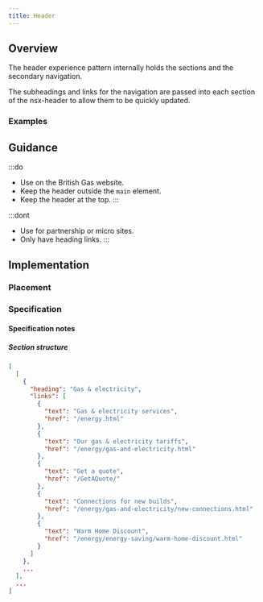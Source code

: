 ```yaml
---
title: Header
---
```




## Overview

<CompDetails name={componentName} />

The header experience pattern internally holds the sections and the secondary navigation.

The subheadings and links for the navigation are passed into each section of the nsx-header to allow them to be quickly updated.

### Examples

<ExampleViewer type="standard" />

## Guidance

:::do
- Use on the British Gas website.
- Keep the header outside the `main` element.
- Keep the header at the top.
:::

:::dont
- Use for partnership or micro sites.
- Only have heading links.
:::

## Implementation

### Placement

<Placement name={componentName} />

### Specification

<Specification name={componentName} />

#### Specification notes

##### Section structure

```json
[
  [
    {
      "heading": "Gas & electricity",
      "links": [
        {
          "text": "Gas & electricity services",
          "href": "/energy.html"
        },
        {
          "text": "Our gas & electricity tariffs",
          "href": "/energy/gas-and-electricity.html"
        },
        {
          "text": "Get a quote",
          "href": "/GetAQuote/"
        },
        {
          "text": "Connections for new builds",
          "href": "/energy/gas-and-electricity/new-connections.html"
        },
        {
          "text": "Warm Home Discount",
          "href": "/energy/energy-saving/warm-home-discount.html"
        }
      ]
    },
    ...
  ],
  ...
]
```

